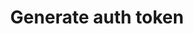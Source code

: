 ---
title: "Generate auth token"
openapi: "api-reference/openapi.json GET /v1/auth/token"
description: "Generates an auth token for authenticating your requests"
---